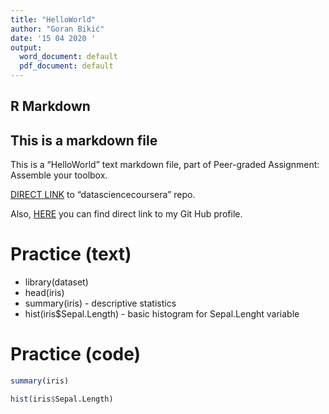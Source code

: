```yaml
---
title: "HelloWorld"
author: "Goran Bikić"
date: '15 04 2020 '
output:
  word_document: default
  pdf_document: default
---
```


## R Markdown

## This is a markdown file

This is a "HelloWorld" text markdown file, part of Peer-graded Assignment: Assemble your toolbox.

[DIRECT LINK](https://github.com/goran-bikic/datasciencecoursera.git) to "datasciencecoursera" repo.

Also, [HERE](https://github.com/goran-bikic) you can find direct link to my Git Hub profile.

# Practice (text)

- library(dataset)
- head(iris) 
- summary(iris) - descriptive statistics
- hist(iris$Sepal.Length) - basic histogram for Sepal.Lenght variable

# Practice (code)

```r
summary(iris)

```

```r
hist(iris$Sepal.Length)
```

